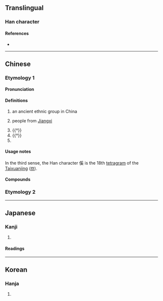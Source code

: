 {{character info/new}}
==Translingual==

===Han character===
{{Han char|rn=9|rad=人|as=10|sn=12|four=22234|canj=OBVK|ids=⿰亻奚}}

====References====
* {{Han ref|kx=0113.130|dkj=00959|dj=0241.040|hdz=10203.210|uh=5092|ud=20626|bh=D85D|bd=55389}}

----

==Chinese==
{{zh-forms}}

===Etymology 1===

====Pronunciation====
{{zh-pron
|m=xī
|c=hai4,hai6
|mc=y
|oc=y
|ma=
|cat=pn,n
}}

====Definitions====
{{zh-hanzi}}

# {{lb|zh|historical}} an ancient ethnic group in China
# {{lb|zh|obsolete}} people from [[Jiangxi]]
# {{†}} {{zh-alt-form|徯|to [[wait]]}}
# {{†}} {{zh-alt-form|蹊|tr=xī|[[footpath]]}}
# {{surname|lang=zh}}

====Usage notes====
In the third sense, the Han character 傒 is the 18th [[tetragram]] of the [[Taixuanjing]] ([[𝌗]]).

====Compounds====
{{zh-der|傒落|僥傒|傒倖}}

===Etymology 2===
{{zh-see|繫|v|to [[arrest]]; to [[imprison]]}}

----

==Japanese==

===Kanji===
{{ja-kanji|grade=|rs=人10}}

# {{defn|lang=ja|sort=人10}}

====Readings====
{{ja-readings
|goon=げい
|kanon=けい
|kun=あや-うい<あや-ふい, つな-ぐ
}}

----

==Korean==

===Hanja===
{{ko-hanja|hangeul=혜|rv=hye|mr=hye}}

# {{defn|lang=ko|sort=人10}}